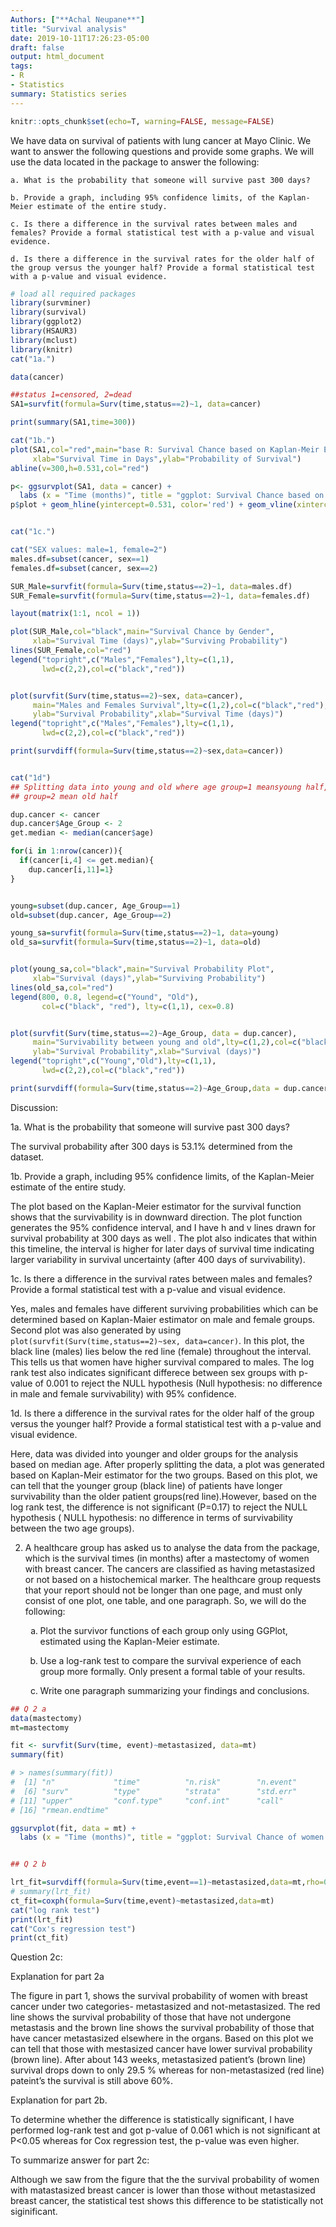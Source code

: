 ```yaml
---
Authors: ["**Achal Neupane**"]
title: "Survival analysis"
date: 2019-10-11T17:26:23-05:00
draft: false
output: html_document
tags:
- R
- Statistics
summary: Statistics series
---
```


```r
knitr::opts_chunk$set(echo=T, warning=FALSE, message=FALSE)
```

We have data on survival of patients with lung cancer at Mayo Clinic. We want to answer the following questions and provide some graphs. We will use the \textbf{cancer} data located in the \textbf{survival} package to answer the following:


    a. What is the probability that someone will survive past 300 days?
    
    b. Provide a graph, including 95% confidence limits, of the Kaplan-Meier estimate of the entire study.
    
    c. Is there a difference in the survival rates between males and females? Provide a formal statistical test with a p-value and visual evidence.
    
    d. Is there a difference in the survival rates for the older half of the group versus the younger half? Provide a formal statistical test with a p-value and visual evidence.
    

```r
# load all required packages
library(survminer)
library(survival)
library(ggplot2)        
library(HSAUR3)
library(mclust)
library(knitr)
cat("1a.") 

data(cancer)

##status 1=censored, 2=dead
SA1=survfit(formula=Surv(time,status==2)~1, data=cancer)

print(summary(SA1,time=300))

cat("1b.")
plot(SA1,col="red",main="base R: Survival Chance based on Kaplan-Meir Estimate",
     xlab="Survival Time in Days",ylab="Probability of Survival")
abline(v=300,h=0.531,col="red")

p<- ggsurvplot(SA1, data = cancer) +
  labs (x = "Time (months)", title = "ggplot: Survival Chance based on Kaplan-Meir Estimate") 
p$plot + geom_hline(yintercept=0.531, color='red') + geom_vline(xintercept = 300, color='red')


cat("1c.")

cat("SEX values: male=1, female=2")
males.df=subset(cancer, sex==1)
females.df=subset(cancer, sex==2)

SUR_Male=survfit(formula=Surv(time,status==2)~1, data=males.df)
SUR_Female=survfit(formula=Surv(time,status==2)~1, data=females.df)

layout(matrix(1:1, ncol = 1))

plot(SUR_Male,col="black",main="Survival Chance by Gender",
     xlab="Survival Time (days)",ylab="Surviving Probability")
lines(SUR_Female,col="red")
legend("topright",c("Males","Females"),lty=c(1,1),
       lwd=c(2,2),col=c("black","red"))


plot(survfit(Surv(time,status==2)~sex, data=cancer),
     main="Males and Females Survival",lty=c(1,2),col=c("black","red"),
     ylab="Survival Probability",xlab="Survival Time (days)")
legend("topright",c("Males","Females"),lty=c(1,1),
       lwd=c(2,2),col=c("black","red"))

print(survdiff(formula=Surv(time,status==2)~sex,data=cancer))


cat("1d")
## Splitting data into young and old where age group=1 meansyoung half, age
## group=2 mean old half

dup.cancer <- cancer
dup.cancer$Age_Group <- 2
get.median <- median(cancer$age)

for(i in 1:nrow(cancer)){
  if(cancer[i,4] <= get.median){
    dup.cancer[i,11]=1}
}


young=subset(dup.cancer, Age_Group==1)
old=subset(dup.cancer, Age_Group==2)

young_sa=survfit(formula=Surv(time,status==2)~1, data=young)
old_sa=survfit(formula=Surv(time,status==2)~1, data=old)


plot(young_sa,col="black",main="Survival Probability Plot",
     xlab="Survival (days)",ylab="Surviving Probability")
lines(old_sa,col="red")
legend(800, 0.8, legend=c("Yound", "Old"),
       col=c("black", "red"), lty=c(1,1), cex=0.8)


plot(survfit(Surv(time,status==2)~Age_Group, data = dup.cancer),
     main="Survivability between young and old",lty=c(1,2),col=c("black","red"),
     ylab="Survival Probability",xlab="Survival (days)")
legend("topright",c("Young","Old"),lty=c(1,1),
       lwd=c(2,2),col=c("black","red"))

print(survdiff(formula=Surv(time,status==2)~Age_Group,data = dup.cancer))

```


Discussion:

1a. What is the probability that someone will survive past 300 days?

The survival probability after 300 days is 53.1% determined from the dataset.

1b. Provide a graph, including 95% confidence limits, of the Kaplan-Meier estimate of the entire study.

The plot based on the Kaplan-Meier estimator for the survival function shows that the survivability is in downward direction. The plot function generates the 95% confidence interval, and I have h and v lines drawn for survival probability at 300 days as well . The plot also indicates that within this timeline, the interval is higher for later days of survival time indicating larger variability in survival uncertainty (after 400 days of survivability).

1c. Is there a difference in the survival rates between males and females? Provide a formal statistical test with a p-value and visual evidence.

Yes, males and females have different surviving probabilities which can be determined based on Kaplan-Maier estimator on male and female groups. Second plot was also generated by using `plot(survfit(Surv(time,status==2)~sex, data=cancer)`. In this plot, the black line (males) lies below the red line (female) throughout the interval. This tells us that women have higher survival compared to males. The log rank test also indicates significant differece between sex groups with p-value of 0.001 to reject the NULL hypothesis (Null hypothesis: no difference in male and female survivability) with 95% confidence.

1d. Is there a difference in the survival rates for the older half of the group versus the younger half? Provide a formal statistical test with a p-value and visual evidence.

Here, data was divided into younger and older groups for the analysis based on median age. After properly splitting the data, a plot was generated based on Kaplan-Meir estimator for the two groups. Based on this plot, we can tell that the younger group (black line) of patients have longer survivability than the older patient groups(red line).However, based on the log rank test, the difference is not significant (P=0.17) to reject the NULL hypothesis ( NULL hypothesis: no difference in terms of survivability between the two age groups). 



2. A healthcare group has asked us to analyse the \textbf{mastectomy} data from the \textbf{HSAUR3} package, which is the survival times (in months) after a mastectomy of women with breast cancer. The cancers are classified as having metastasized or not based on a histochemical marker. The healthcare group requests that your report should not be longer than one page, and must only consist of one plot, one table, and one paragraph. So, we will do the following:

    a. Plot the survivor functions of each group only using GGPlot, estimated using the Kaplan-Meier estimate.

    b. Use a log-rank test to compare the survival experience of each group more formally. Only present a formal table of your results. 

    c. Write one paragraph summarizing your findings and conclusions. 

```r

## Q 2 a
data(mastectomy)
mt=mastectomy

fit <- survfit(Surv(time, event)~metastasized, data=mt)
summary(fit)

# > names(summary(fit))
#  [1] "n"             "time"          "n.risk"        "n.event"       "n.censor"     
#  [6] "surv"          "type"          "strata"        "std.err"       "lower"        
# [11] "upper"         "conf.type"     "conf.int"      "call"          "table"        
# [16] "rmean.endtime"

ggsurvplot(fit, data = mt) +
  labs (x = "Time (months)", title = "ggplot: Survival Chance of women with Breast Cancer")


## Q 2 b

lrt_fit=survdiff(formula=Surv(time,event==1)~metastasized,data=mt,rho=0)
# summary(lrt_fit)
ct_fit=coxph(formula=Surv(time,event)~metastasized,data=mt)
cat("log rank test")
print(lrt_fit)
cat("Cox's regression test")
print(ct_fit)
```

Question 2c: 

Explanation for part 2a

The figure in part 1, shows the survival probability of women with breast cancer under two categories- metastasized and not-metastasized. The red line shows the survival probability of those that have not undergone metastasis and the brown line shows the survival probability of those that have cancer metastasized elsewhere in the organs. Based on this plot we can tell that those with mestasized cancer have lower survival probability (brown line). After about 143 weeks, metastasized patient's (brown line) survival drops down to only 29.5 % whereas for non-metastasized (red line) pateint's the survival is still above 60%. 

Explanation for part 2b.

To determine whether the difference is statistically significant, I have performed log-rank test and got p-value of 0.061 which is not significant at P<0.05 whereas for Cox regression test, the p-value was even higher.

To summarize answer for part 2c:

Although we saw from the figure that the the survival probability of women with matastasized breast cancer is lower than those without metastasized breast cancer, the statistical test shows this difference to be statistically not siginificant. 

